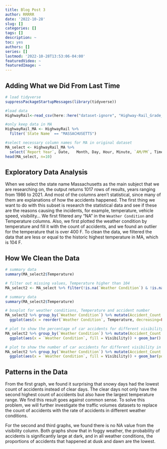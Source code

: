 ```yaml
---
title: Blog Post 3
author: RRRRR
date: '2022-10-28'
slug: []
categories: []
tags: []
description: ~
toc: yes
authors: []
series: []
lastmod: '2022-10-28T13:53:06-04:00'
featuredVideo: ~
featuredImage: ~
---
```


## Adding What we Did From Last Time
```r
# load tidyverse
suppressPackageStartupMessages(library(tidyverse)) 

#load data
HighwayRail<-read_csv(here::here("dataset-ignore", "Highway-Rail_Grade_Crossing_Accident_Data.csv"), show_col_types = FALSE)

#only keep data in MA
HighwayRail_MA <- HighwayRail %>% 
  filter(`State Name` == "MASSACHUSETTS") 

#select necessary column names for MA in original dataset
MA_select <- HighwayRail_MA %>%
  select(`Report Year`, Date,	Month, Day, Hour, Minute, `AM/PM`, Time, `Nearest Station`, 	Subdivision,	`County Name`, `State Name`,`Highway Name`,`Public/Private Code`, `Public/Private`, `Highway User`, `Estimated Vehicle Speed`,`Vehicle Direction`,	`Highway User Position`,`Equipment Involved`, `Equipment Struck`, Temperature, Visibility, `Weather Condition`, `Number of Locomotive Units`, `Number of Cars`, `Train Speed`, `Estimated/Recorded Speed`,	 `Train Direction`, `Crossing Warning Expanded 1`,`Crossing Warning Expanded 2`,`Crossing Warning Expanded 3`,`Crossing Warning Expanded 4`,`Crossing Warning Expanded 5`,`Crossing Warning Expanded 6`,`Crossing Warning Expanded 7`,`Crossing Warning Expanded 8`,`Crossing Warning Expanded 9`, `Crossing Warning Expanded 10`, `Crossing Warning Expanded 11`,	`Crossing Warning Expanded 12`,	`Signaled Crossing Warning Code`, `Signaled Crossing Warning`, `Roadway Condition`,	`Crossing Warning Location`,	`Warning Connected To Signal`, `Crossing Illuminated`,`User Age`,`User Gender`,`User Struck By Second Train`, `Highway User Action`, `View Obstruction`, `Driver Condition`, `Driver In Vehicle`, `Crossing Users Killed For Reporting Railroad`, `Crossing Users Injured For Reporting Railroad`, `Vehicle Damage Cost`,	`Employees Killed For Reporting Railroad`, `Employees Injured For Reporting Railroad`, `Passengers Killed For Reporting Railroad`, `Passengers Injured For Reporting Railroad`, Narrative)
head(MA_select, n=10)
```


## Exploratory Data Analysis
When we select the state name Massachusetts as the main subject that we are researching on, the output returns 1017 rows of results, years ranging from 1986 to 2021. And most of the columns aren’t statistical, since many of them are explanations of how the accidents happened. The first thing we want to do with this subset is research the statistical data and see if these are the reasons causing the incidents, for example, temperature, vehicle speed, visibility… We first filtered any “NA” in the `Weather Condition` and Temperature columns. Also, we first plotted the weather condition by temperature and fill it with the count of accidents, and we found an outlier for the temperature that is over 400 F. To clean the data, we filtered the data that are less or equal to the historic highest temperature in MA, which is 104 F. 

## How We Clean the Data
```r
# summary data
summary(MA_select2$Temperature)

# filter out missing values, Temperature higher than 104 
MA_select2 <- MA_select %>% filter(!is.na(`Weather Condition`) & !is.na(Temperature) & !is.na(Visibility), Temperature <= 104)

# summary data
summary(MA_select2$Temperature)

# boxplot for weather conditions, Temperature and accident number 
MA_select2 %>% group_by(`Weather Condition`) %>% mutate(Accident_Count = n()) %>% 
  ggplot(aes(x = reorder(`Weather Condition`, Temperature, decreasing=FALSE), y = Temperature, fill = Accident_Count)) + geom_boxplot() + labs(x = "Weather Condition")

# plot to show the percentage of car accidents for different visibility in different weather conditions
MA_select2 %>% group_by(`Weather Condition`) %>% mutate(Accident_Count = n()) %>% 
  ggplot(aes(x = `Weather Condition`, fill = Visibility)) + geom_bar() + labs(y = "Accident_Count")

# plot to show the number of car accidents for different visibility in different weather conditions
MA_select2 %>% group_by(`Weather Condition`) %>% mutate(Accident_Count = n()) %>% 
  ggplot(aes(x = `Weather Condition`, fill = Visibility)) + geom_bar(position = "fill") + labs(y = "Accident_Count")

```
## Patterns in the Data
From the first graph, we found it surprising that snowy days had the lowest count of accidents instead of clear days. The clear days not only have the second highest count of accidents but also have the largest temperature range. We find this result goes against common sense. To solve this problem, we will further investigate the traffic volumes datasets to replace the count of accidents with the rate of accidents in different weather conditions.

For the second and third graphs, we found there is no NA value from the visibility column. Both graphs show that in foggy weather, the probability of accidents is significantly large at dark, and in all weather conditions, the proportions of accidents that happened at dusk and dawn are the lowest.

